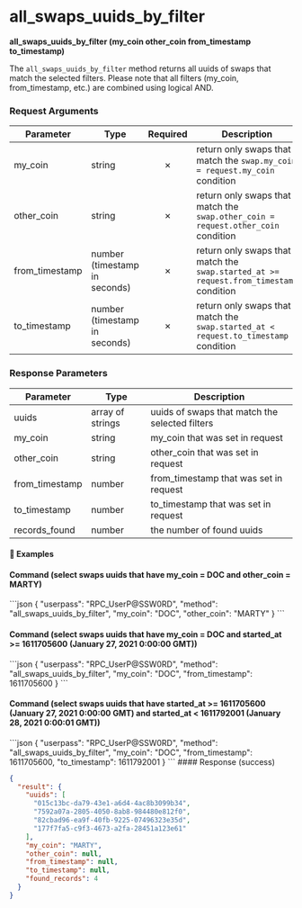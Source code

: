 
# all\_swaps\_uuids\_by\_filter

**all\_swaps\_uuids\_by\_filter (my\_coin other\_coin from\_timestamp to\_timestamp)**

The `all_swaps_uuids_by_filter` method returns all uuids of swaps that match the selected filters. Please note that all filters (my\_coin, from\_timestamp, etc.) are combined using logical AND.

### Request Arguments

| Parameter       | Type                          | Required | Description                                                                            |
| --------------- | ----------------------------- | :------: | -------------------------------------------------------------------------------------- |
| my\_coin        | string                        |     ✗    | return only swaps that match the `swap.my_coin = request.my_coin` condition            |
| other\_coin     | string                        |     ✗    | return only swaps that match the `swap.other_coin = request.other_coin` condition      |
| from\_timestamp | number (timestamp in seconds) |     ✗    | return only swaps that match the `swap.started_at >= request.from_timestamp` condition |
| to\_timestamp   | number (timestamp in seconds) |     ✗    | return only swaps that match the `swap.started_at < request.to_timestamp` condition    |

### Response Parameters

| Parameter       | Type             | Description                                    |
| --------------- | ---------------- | ---------------------------------------------- |
| uuids           | array of strings | uuids of swaps that match the selected filters |
| my\_coin        | string           | my\_coin that was set in request               |
| other\_coin     | string           | other\_coin that was set in request            |
| from\_timestamp | number           | from\_timestamp that was set in request        |
| to\_timestamp   | number           | to\_timestamp that was set in request          |
| records\_found  | number           | the number of found uuids                      |

#### 📌 Examples

#### Command (select swaps uuids that have my\_coin = DOC and other\_coin = MARTY)

<CodeGroup title="" tag="POST" label="all_swaps_uuids_by_filter" mm2MethodDecorate="true">
  ```json
  {
    "userpass": "RPC_UserP@SSW0RD",
    "method": "all_swaps_uuids_by_filter",
    "my_coin": "DOC",
    "other_coin": "MARTY"
  }
  ```
</CodeGroup>

#### Command (select swaps uuids that have my\_coin = DOC and started\_at >= 1611705600 (January 27, 2021 0:00:00 GMT))

<CodeGroup title="" tag="POST" label="all_swaps_uuids_by_filter" mm2MethodDecorate="true">
  ```json
  {
    "userpass": "RPC_UserP@SSW0RD",
    "method": "all_swaps_uuids_by_filter",
    "my_coin": "DOC",
    "from_timestamp": 1611705600
  }
  ```
</CodeGroup>

#### Command (select swaps uuids that have started\_at >= 1611705600 (January 27, 2021 0:00:00 GMT) and started\_at \< 1611792001 (January 28, 2021 0:00:01 GMT))

<CodeGroup title="" tag="POST" label="all_swaps_uuids_by_filter" mm2MethodDecorate="true">
  ```json
  {
    "userpass": "RPC_UserP@SSW0RD",
    "method": "all_swaps_uuids_by_filter",
    "my_coin": "DOC",
    "from_timestamp": 1611705600,
    "to_timestamp": 1611792001
  }
  ```
</CodeGroup>

<CollapsibleSection expandedText="Hide Response" collapsedText="Show Response">
  #### Response (success)

  ```json
  {
    "result": {
      "uuids": [
        "015c13bc-da79-43e1-a6d4-4ac8b3099b34",
        "7592a07a-2805-4050-8ab8-984480e812f0",
        "82cbad96-ea9f-40fb-9225-07496323e35d",
        "177f7fa5-c9f3-4673-a2fa-28451a123e61"
      ],
      "my_coin": "MARTY",
      "other_coin": null,
      "from_timestamp": null,
      "to_timestamp": null,
      "found_records": 4
    }
  }
  ```
</CollapsibleSection>

